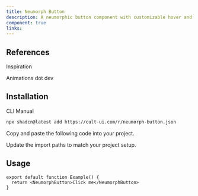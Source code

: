 ```yaml
---
title: Neumorph Button
description: A neumorphic button component with customizable hover and press effects.
component: true
links:
---
```


<ComponentPreview
  name="neumorph-button-demo"
  className="[&_.preview>[data-orientation=vertical]]:sm:max-w-[70%]"
/>

## References

<Citations>
  <p className="font-medium text-primary">Inspiration</p>
  <CitationList>
    <CitationItem>
      <CitationLink
        href="https://animations.dev/learn"
        target="_blank"
        rel="noopener noreferrer"
      >
        Animations dot dev
      </CitationLink>
    </CitationItem>
  </CitationList>
</Citations>

## Installation

<CodeTabs>

<TabsList>
  <TabsTrigger value="cli">CLI</TabsTrigger>
  <TabsTrigger value="manual">Manual</TabsTrigger>
</TabsList>

<TabsContent value="cli">

```bash
npx shadcn@latest add https://cult-ui.com/r/neumorph-button.json
```

</TabsContent>

<TabsContent value="manual">

<Steps>

<Step>Copy and paste the following code into your project.</Step>

<ComponentSource name="neumorph-button" />

<Step>Update the import paths to match your project setup.</Step>

</Steps>

</TabsContent>

</CodeTabs>

## Usage



```tsx
export default function Example() {
  return <NeumorphButton>Click me</NeumorphButton>
}
```
